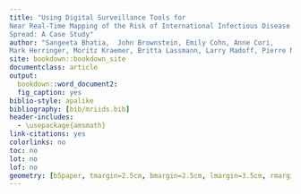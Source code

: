 ```yaml
---
title: "Using Digital Surveillance Tools for 
Near Real-Time Mapping of the Risk of International Infectious Disease
Spread: A Case Study"
author: "Sangeeta Bhatia,  John Brownstein, Emily Cohn, Anne Cori,
Mark Herringer, Moritz Kraemer, Britta Lassmann, Larry Madoff, Pierre Nouvellet"
site: bookdown::bookdown_site
documentclass: article
output:
  bookdown::word_document2:
  fig_caption: yes
biblio-style: apalike
bibliography: [bib/mriids.bib]
header-includes:
  - \usepackage{amsmath}
link-citations: yes
colorlinks: no
toc: no
lot: no
lof: no
geometry: [b5paper, tmargin=2.5cm, bmargin=2.5cm, lmargin=3.5cm, rmargin=2.5cm]
---
```

